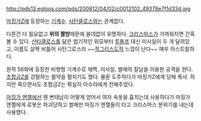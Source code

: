 http://pds13.egloos.com/pds/200812/04/02/c0012102_49378e7f1d33d.jpg

[[마징가Z]]에 등장하는 [[기계수]]. [[사탄클로스]]와는 관계없다.

다른건 다 필요없고 '''위의 짤방'''때문에 쓸데없이 유명하다. [[크리스마스]]가 가까워지면 간혹 볼 수 있다. [[산타클로스]]를 닮은 엽기적인 외모부터 [[루돌프]] 대신 미사일이 두 개 달려있고, 이름도 살짝 비틀어 사탄그로스라 ~~[[적그리스도]]적 느낌이 난다~~ 매우 아스트랄하다.

원작 56화에 등장한 비행형 기계수로 채찍, 미사일, 썰매의 칼날을 이용한 공격을 한다. [[초합금Z]]를 강탈하는 활약을 펼치기도 했다. 물론 도주하다가 마징가Z에게 당해 폭사. 하지만 죽으면서도 초합금Z는 확실히 아수라에게 전해주었다.

[[마징가 엔젤]]에선 웬 변태남이 어떻게 얻어서 여자 속옷을 훔치는데 사용하다가 마징가 엔젤에게 로봇은 파괴당하고 썰매만 마징가 엔젤들이 타고 크리스마스 분위기를 내는데 사용했다. 
